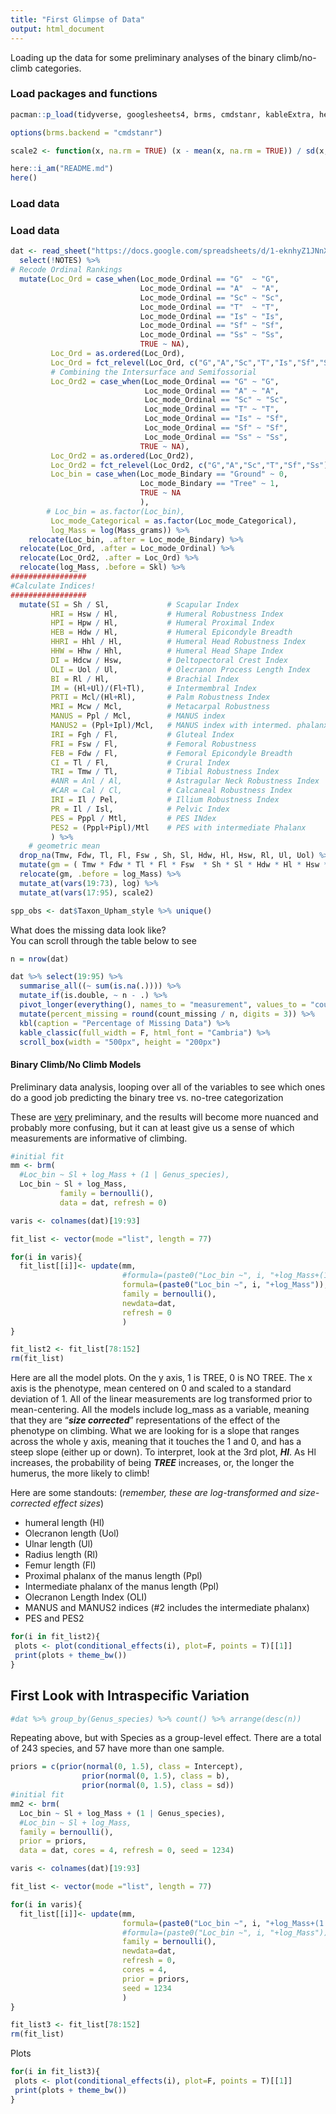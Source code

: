```yaml
---
title: "First Glimpse of Data"
output: html_document
---
```


Loading up the data for some preliminary analyses of the binary climb/no-climb categories.

### Load packages and functions  
```r

pacman::p_load(tidyverse, googlesheets4, brms, cmdstanr, kableExtra, here, ape, tidybayes, patchwork, glue)

options(brms.backend = "cmdstanr")

scale2 <- function(x, na.rm = TRUE) (x - mean(x, na.rm = TRUE)) / sd(x, na.rm)

here::i_am("README.md")
here()
```

### Load data  
### Load data  
```r
dat <- read_sheet("https://docs.google.com/spreadsheets/d/1-eknhyZ1JNnXqhg2kViyzVntC8NGZvILQX-aQQb1Jvk/edit#gid=325036460", na = c("NA", "?", "")) %>%
  select(!NOTES) %>% 
# Recode Ordinal Rankings
  mutate(Loc_Ord = case_when(Loc_mode_Ordinal == "G"  ~ "G",
                             Loc_mode_Ordinal == "A"  ~ "A",
                             Loc_mode_Ordinal == "Sc" ~ "Sc",
                             Loc_mode_Ordinal == "T"  ~ "T",
                             Loc_mode_Ordinal == "Is" ~ "Is",
                             Loc_mode_Ordinal == "Sf" ~ "Sf",
                             Loc_mode_Ordinal == "Ss" ~ "Ss",
                             TRUE ~ NA),
         Loc_Ord = as.ordered(Loc_Ord),
         Loc_Ord = fct_relevel(Loc_Ord, c("G","A","Sc","T","Is","Sf","Ss")),
         # Combining the Intersurface and Semifossorial
         Loc_Ord2 = case_when(Loc_mode_Ordinal == "G" ~ "G",
                              Loc_mode_Ordinal == "A" ~ "A",
                              Loc_mode_Ordinal == "Sc" ~ "Sc",
                              Loc_mode_Ordinal == "T" ~ "T",
                              Loc_mode_Ordinal == "Is" ~ "Sf",
                              Loc_mode_Ordinal == "Sf" ~ "Sf",
                              Loc_mode_Ordinal == "Ss" ~ "Ss",
                             TRUE ~ NA),
         Loc_Ord2 = as.ordered(Loc_Ord2),
         Loc_Ord2 = fct_relevel(Loc_Ord2, c("G","A","Sc","T","Sf","Ss")),
         Loc_bin = case_when(Loc_mode_Bindary == "Ground" ~ 0,
                             Loc_mode_Bindary == "Tree" ~ 1,
                             TRUE ~ NA
                             ),
        # Loc_bin = as.factor(Loc_bin),
         Loc_mode_Categorical = as.factor(Loc_mode_Categorical),
         log_Mass = log(Mass_grams)) %>% 
    relocate(Loc_bin, .after = Loc_mode_Bindary) %>% 
  relocate(Loc_Ord, .after = Loc_mode_Ordinal) %>% 
  relocate(Loc_Ord2, .after = Loc_Ord) %>%
  relocate(log_Mass, .before = Skl) %>% 
#################
#Calculate Indices!
#################
  mutate(SI = Sh / Sl,             # Scapular Index
         HRI = Hsw / Hl,           # Humeral Robustness Index
         HPI = Hpw / Hl,           # Humeral Proximal Index
         HEB = Hdw / Hl,           # Humeral Epicondyle Breadth
         HHRI = Hhl / Hl,          # Humeral Head Robustness Index
         HHW = Hhw / Hhl,          # Humeral Head Shape Index
         DI = Hdcw / Hsw,          # Deltopectoral Crest Index
         OLI = Uol / Ul,           # Olecranon Process Length Index
         BI = Rl / Hl,             # Brachial Index
         IM = (Hl+Ul)/(Fl+Tl),     # Intermembral Index
         PRTI = Mcl/(Hl+Rl),       # Palm Robustness Index
         MRI = Mcw / Mcl,          # Metacarpal Robustness
         MANUS = Ppl / Mcl,        # MANUS index
         MANUS2 = (Ppl+Ipl)/Mcl,   # MANUS index with intermed. phalanx
         IRI = Fgh / Fl,           # Gluteal Index
         FRI = Fsw / Fl,           # Femoral Robustness
         FEB = Fdw / Fl,           # Femoral Epicondyle Breadth
         CI = Tl / Fl,             # Crural Index
         TRI = Tmw / Tl,           # Tibial Robustness Index
         #ANR = Anl / Al,          # Astragular Neck Robustness Index
         #CAR = Cal / Cl,          # Calcaneal Robustness Index
         IRI = Il / Pel,           # Illium Robustness Index
         PR = Il / Isl,            # Pelvic Index
         PES = Pppl / Mtl,         # PES INdex
         PES2 = (Pppl+Pipl)/Mtl    # PES with intermediate Phalanx
         ) %>% 
    # geometric mean
  drop_na(Tmw, Fdw, Tl, Fl, Fsw , Sh, Sl, Hdw, Hl, Hsw, Rl, Ul, Uol) %>%
  mutate(gm = ( Tmw * Fdw * Tl * Fl * Fsw  * Sh * Sl * Hdw * Hl * Hsw * Rl * Ul * Uol)^(1/13)) %>%
  relocate(gm, .before = log_Mass) %>% 
  mutate_at(vars(19:73), log) %>% 
  mutate_at(vars(17:95), scale2)

spp_obs <- dat$Taxon_Upham_style %>% unique()
```

What does the missing data look like?\
You can scroll through the table below to see

```r
n = nrow(dat)

dat %>% select(19:95) %>% 
  summarise_all((~ sum(is.na(.)))) %>% 
  mutate_if(is.double, ~ n - .) %>% 
  pivot_longer(everything(), names_to = "measurement", values_to = "count_missing") %>% arrange(desc(count_missing), measurement) %>% 
  mutate(percent_missing = round(count_missing / n, digits = 3)) %>% 
  kbl(caption = "Percentage of Missing Data") %>% 
  kable_classic(full_width = F, html_font = "Cambria") %>% 
  scroll_box(width = "500px", height = "200px")
```

#### Binary Climb/No Climb Models

Preliminary data analysis, looping over all of the variables to see which ones do a good job predicting the binary tree vs. no-tree categorization

These are [very]{.underline} preliminary, and the results will become more nuanced and probably more confusing, but it can at least give us a sense of which measurements are informative of climbing.


```r
#initial fit
mm <- brm(
  #Loc_bin ~ Sl + log_Mass + (1 | Genus_species),
  Loc_bin ~ Sl + log_Mass,
           family = bernoulli(),
           data = dat, refresh = 0)
```

```r

varis <- colnames(dat)[19:93]

fit_list <- vector(mode ="list", length = 77)

for(i in varis){
  fit_list[[i]]<- update(mm,
                         #formula=(paste0("Loc_bin ~", i, "+log_Mass+(1|Genus_species)")),
                         formula=(paste0("Loc_bin ~", i, "+log_Mass")),
                         family = bernoulli(),
                         newdata=dat,
                         refresh = 0
                         ) 
}

fit_list2 <- fit_list[78:152]
rm(fit_list)
```

Here are all the model plots. On the y axis, 1 is TREE, 0 is NO TREE. The x axis is the phenotype, mean centered on 0 and scaled to a standard deviation of 1. All of the linear measurements are log transformed prior to mean-centering. All the models include log_mass as a variable, meaning that they are "***size corrected***" representations of the effect of the phenotype on climbing. What we are looking for is a slope that ranges across the whole y axis, meaning that it touches the 1 and 0, and has a steep slope (either up or down). To interpret, look at the 3rd plot, ***Hl***. As Hl increases, the probability of being ***TREE*** increases, or, the longer the humerus, the more likely to climb!

Here are some standouts: (*remember, these are log-transformed and size-corrected effect sizes*)

-   humeral length (Hl)\
-   Olecranon length (Uol)\
-   Ulnar length (Ul)\
-   Radius length (Rl)\
-   Femur length (Fl)\
-   Proximal phalanx of the manus length (Ppl)\
-   Intermediate phalanx of the manus length (Ppl)\
-   Olecranon Length Index (OLI)\
-   MANUS and MANUS2 indices (#2 includes the intermediate phalanx)
-   PES and PES2

```r
for(i in fit_list2){
 plots <- plot(conditional_effects(i), plot=F, points = T)[[1]]
 print(plots + theme_bw())
}

```


## First Look with Intraspecific Variation

```r
#dat %>% group_by(Genus_species) %>% count() %>% arrange(desc(n))
```

Repeating above, but with Species as a group-level effect. 
There are a total of 243 species, and 57 have more than one sample. 

```r
priors = c(prior(normal(0, 1.5), class = Intercept),
                prior(normal(0, 1.5), class = b),
                prior(normal(0, 1.5), class = sd))
#initial fit
mm2 <- brm(
  Loc_bin ~ Sl + log_Mass + (1 | Genus_species),
  #Loc_bin ~ Sl + log_Mass,
  family = bernoulli(),
  prior = priors,
  data = dat, cores = 4, refresh = 0, seed = 1234)

varis <- colnames(dat)[19:93]

fit_list <- vector(mode ="list", length = 77)

for(i in varis){
  fit_list[[i]]<- update(mm,
                         formula=(paste0("Loc_bin ~", i, "+log_Mass+(1|Genus_species)")),
                         #formula=(paste0("Loc_bin ~", i, "+log_Mass")),
                         family = bernoulli(),
                         newdata=dat,
                         refresh = 0,
                         cores = 4,
                         prior = priors,
                         seed = 1234
                         ) 
}

fit_list3 <- fit_list[78:152]
rm(fit_list)
```

Plots
```r
for(i in fit_list3){
 plots <- plot(conditional_effects(i), plot=F, points = T)[[1]]
 print(plots + theme_bw())
}
```

